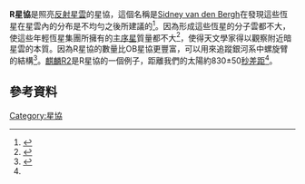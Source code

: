 '''R星協'''是照亮[[反射星雲|反射星雲]]的星協，這個名稱是[[Sidney_van_den_Bergh|Sidney van den Bergh]]在發現這些恆星在星雲內的分布是不均勻之後所建議的<ref name="ra1">{{cite journal
| author=W. Herbst | title=R associations. I - UBV photometry and MK spectroscopy of stars in southern reflection nebulae | journal=Astronomical Journal | year=1976 | volume=80 | pages=212-226 | url=http://adsabs.harvard.edu/abs/1975AJ.....80..212H }}</ref>。因為形成這些恆星的分子雲都不大，使這些年輕恆星集團所擁有的[[主序星|主序星]]質量都不大<ref name="Mon R2">{{cite journal | author=W. Herbst, R. Racine | title=R associations. V. MON R2. | journal=Astronomical Journal | year=1976 | volume=81 | pages=840 | url=http://adsabs.harvard.edu/abs/1976AJ.....81..840H }}</ref>，使得天文學家得以觀察附近暗星雲的本質。因為R星協的數量比OB星協更豐富，可以用來追蹤銀河系中螺旋臂的結構<ref>{{cite journal | author=W. Herbst | title=R-associations III. Local optical spiral structure | journal=Astronomical Journal | year=1975 | volume=80 | pages=503 | url=http://adsabs.harvard.edu/abs/1975AJ.....80..503H | access-date=2008-02-16 | archive-date=2017-11-09 | archive-url=https://web.archive.org/web/20171109215903/http://adsabs.harvard.edu/abs/1975AJ.....80..503H | dead-url=no }}</ref>。[[麒麟R2|麒麟R2]]是R星協的一個例子，距離我們的太陽約830±50[[秒差距|秒差距]]<ref name="Mon R2" />。

== 參考資料 ==
{{reflist}}

{{銀河}}

[[Category:星協|Category:星協]]